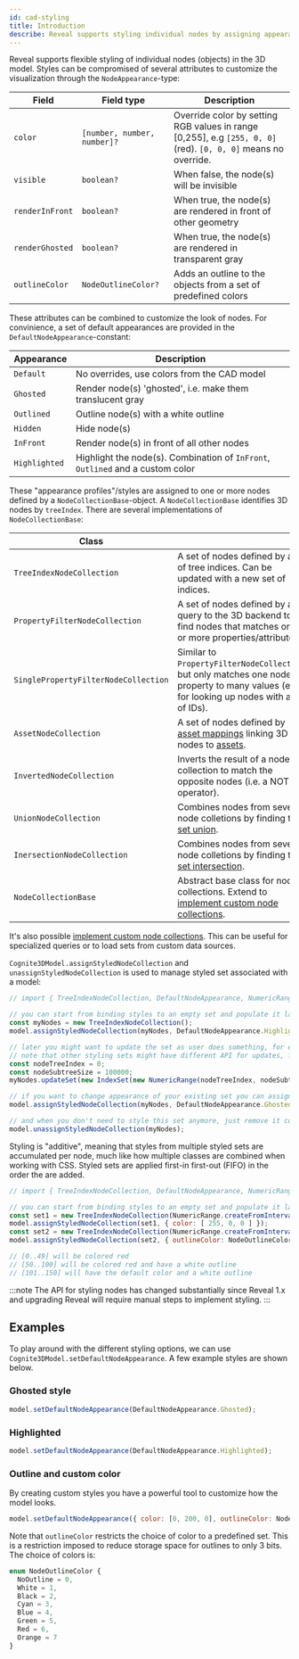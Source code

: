 ```yaml
---
id: cad-styling
title: Introduction
describe: Reveal supports styling individual nodes by assigning appearance profiles.
---
```



Reveal supports flexible styling of individual nodes (objects) in the 3D model. Styles can
be compromised of several attributes to customize the visualization through the `NodeAppearance`-type:

| Field           | Field type                  | Description                                           |
| --------------- | --------------------------- | ----------------------------------------------------- |
| `color`         | `[number, number, number]?` | Override color by setting RGB values in range [0,255], e.g `[255, 0, 0]` (red). `[0, 0, 0]` means no override. |
| `visible`       | `boolean?`                  | When false, the node(s) will be invisible             |
| `renderInFront` | `boolean?`                  | When true, the node(s) are rendered in front of other geometry |
| `renderGhosted` | `boolean?`                  | When true, the node(s) are rendered in transparent gray |
| `outlineColor`  | `NodeOutlineColor?`         | Adds an outline to the objects from a set of predefined colors |

These attributes can be combined to customize the look of nodes. For convinience, a set of default appearances are
provided in the `DefaultNodeAppearance`-constant:

| Appearance           | Description                                                                      |
| ------------------- | -------------------------------------------------------------------------------- |
| `Default`           | No overrides, use colors from the CAD model                                      |
| `Ghosted`           | Render node(s) 'ghosted', i.e. make them translucent gray                        |
| `Outlined`          | Outline node(s) with a white outline                                             |
| `Hidden`            | Hide node(s)                                                                     |
| `InFront`           | Render node(s) in front of all other nodes                                       |
| `Highlighted`       | Highlight the node(s). Combination of `InFront`, `Outlined` and a custom color   |

These "appearance profiles"/styles are assigned to one or more nodes defined by a `NodeCollectionBase`-object. A `NodeCollectionBase`
identifies 3D nodes by `treeIndex`. There are several implementations of `NodeCollectionBase`:

| Class                          |                                                                                  |
| ------------------------------ | -------------------------------------------------------------------------------- |
| `TreeIndexNodeCollection`      | A set of nodes defined by a list of tree indices. Can be updated with a new set of indices. |
| `PropertyFilterNodeCollection` | A set of nodes defined by a query to the 3D backend to find nodes that matches one or more properties/attributes. |
| `SinglePropertyFilterNodeCollection` | Similar to `PropertyFilterNodeCollection`, but only matches one node property to many values (e.g. for looking up nodes with a list of IDs). |
| `AssetNodeCollection`          | A set of nodes defined by [asset mappings](https://docs.cognite.com/api/v1/#tag/3D-Asset-Mapping) linking 3D nodes to [assets](https://docs.cognite.com/dev/concepts/resource_types/assets.html). |
| `InvertedNodeCollection`       | Inverts the result of a node collection to match the opposite nodes (i.e. a NOT-operator). |
| `UnionNodeCollection`          | Combines nodes from several node colletions by finding the [set union](https://en.wikipedia.org/wiki/Union_(set_theory)"). |
| `InersectionNodeCollection`    | Combines nodes from several node colletions by finding the [set intersection](https://en.wikipedia.org/wiki/Intersection_(set_theory)). |
| `NodeCollectionBase`           | Abstract base class for node collections. Extend to [implement custom node collections](cad-styling-custom). |

It's also possible [implement custom node collections](cad-styling-custom). This can be useful for specialized queries or to load
sets from custom data sources.

`Cognite3DModel.assignStyledNodeCollection` and `unassignStyledNodeCollection` is used to manage styled set associated with a model:

```js
// import { TreeIndexNodeCollection, DefaultNodeAppearance, NumericRange } from '@cognite/reveal'

// you can start from binding styles to an empty set and populate it later
const myNodes = new TreeIndexNodeCollection();
model.assignStyledNodeCollection(myNodes, DefaultNodeAppearance.Highlighted);

// later you might want to update the set as user does something, for example, selects an asset
// note that other styling sets might have different API for updates, for example `executeFilter`
const nodeTreeIndex = 0;
const nodeSubtreeSize = 100000;
myNodes.updateSet(new IndexSet(new NumericRange(nodeTreeIndex, nodeSubtreeSize)));

// if you want to change appearance of your existing set you can assign a new style
model.assignStyledNodeCollection(myNodes, DefaultNodeAppearance.Ghosted);

// and when you don't need to style this set anymore, just remove it completely
model.unassignStyledNodeCollection(myNodes);
```

Styling is "additive", meaning that styles from multiple styled sets are accumulated per node, much
like how multiple classes are combined when working with CSS. Styled sets are applied first-in first-out (FIFO)
in the order the are added.

```js
// import { TreeIndexNodeCollection, DefaultNodeAppearance, NumericRange } from '@cognite/reveal'

// you can start from binding styles to an empty set and populate it later
const set1 = new TreeIndexNodeCollection(NumericRange.createFromInterval(0, 100));
model.assignStyledNodeCollection(set1, { color: [ 255, 0, 0 ] });
const set2 = new TreeIndexNodeCollection(NumericRange.createFromInterval(50, 150));
model.assignStyledNodeCollection(set2, { outlineColor: NodeOutlineColor.White });

// [0..49] will be colored red
// [50..100] will be colored red and have a white outline
// [101..150] will have the default color and a white outline
```

:::note
The API for styling nodes has changed substantially since Reveal 1.x and upgrading Reveal
will require manual steps to implement styling.
:::

## Examples

<DemoWrapper />

To play around with the different styling options, we can use `Cognite3DModel.setDefaultNodeAppearance`.
A few example styles are shown below.

### Ghosted style

```js runnable-2x
model.setDefaultNodeAppearance(DefaultNodeAppearance.Ghosted);
```

### Highlighted

```js runnable-2x
model.setDefaultNodeAppearance(DefaultNodeAppearance.Highlighted);
```

### Outline and custom color

By creating custom styles you have a powerful tool to customize how the model looks.

```js runnable-2x
model.setDefaultNodeAppearance({ color: [0, 200, 0], outlineColor: NodeOutlineColor.Orange });
```

Note that `outlineColor` restricts the choice of color to a predefined set. This is
a restriction imposed to reduce storage space for outlines to only 3 bits. The choice
of colors is:

```ts
enum NodeOutlineColor {
  NoOutline = 0,
  White = 1,
  Black = 2,
  Cyan = 3,
  Blue = 4,
  Green = 5,
  Red = 6,
  Orange = 7
}
```
